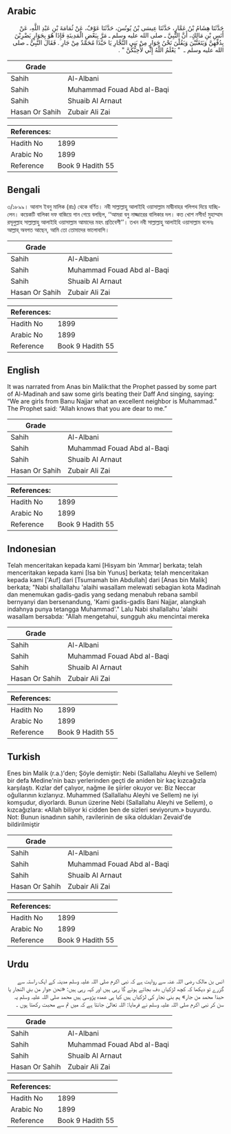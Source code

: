 ## Arabic


<div dir="rtl" lang="ar" style={{fontSize:'larger',backgroundColor:'#f8f9fa',padding:20}}>
حَدَّثَنَا هِشَامُ بْنُ عَمَّارٍ، حَدَّثَنَا عِيسَى بْنُ يُونُسَ، حَدَّثَنَا عَوْفٌ، عَنْ ثُمَامَةَ بْنِ عَبْدِ اللَّهِ، عَنْ أَنَسِ بْنِ مَالِكٍ، أَنَّ النَّبِيَّ ـ صلى الله عليه وسلم ـ مَرَّ بِبَعْضِ الْمَدِينَةِ فَإِذَا هُوَ بِجَوَارٍ يَضْرِبْنَ بِدُفِّهِنَّ وَيَتَغَنَّيْنَ وَيَقُلْنَ نَحْنُ جَوَارٍ مِنْ بَنِي النَّجَّارِ يَا حَبَّذَا مُحَمَّدٌ مِنْ جَارِ ‏.‏ فَقَالَ النَّبِيُّ ـ صلى الله عليه وسلم ـ ‏ "‏ يَعْلَمُ اللَّهُ إِنِّي لأُحِبُّكُنَّ ‏"‏ ‏.‏
</div>
<div style={{backgroundColor:'#f8f9fa',padding:20, marginBottom: 10}}><table> <thead> <tr> <th>Grade</th> <th></th> </tr> </thead> <tbody> <tr><td>Sahih</td><td>Al-Albani</td></tr><tr><td>Sahih</td><td>Muhammad Fouad Abd al-Baqi</td></tr><tr><td>Sahih</td><td>Shuaib Al Arnaut</td></tr><tr><td>Hasan Or Sahih</td><td>Zubair Ali Zai</td></tr></tbody></table><table> <thead> <tr> <th>References:</th> <th></th> </tr> </thead> <tbody><tr><td>Hadith No</td><td>1899</td></tr><tr><td>Arabic No</td><td>1899</td></tr><tr><td>Reference</td><td>Book 9 Hadith 55</td></tr></tbody></table></div>

## Bengali


<div dir="ltr" lang="bn" style={{fontSize:'larger',backgroundColor:'#f8f9fa',padding:20}}>
৩/১৮৯৯। আনাস ইবনু মালিক (রাঃ) থেকে বর্ণিত। নবী সাল্লাল্লাহু আলাইহি ওয়াসাল্লাম মাদ্বীনাহর গলিপথ দিয়ে যাচ্ছিলেন। কয়েকটি বালিকা দফ বাজিয়ে গান গেয়ে বলছিল, ‘‘আমরা বনু নাজ্জারের বালিকার দল। কত খোশ নসীব! মুহাম্মাদ রসূলুল্লাহ সাল্লাল্লাহু আলাইহি ওয়াসাল্লাম আমাদের মহৎ প্রতিবেশী’’। তখন নবী সাল্লাল্লাহু আলাইহি ওয়াসাল্লাম বলেনঃ আল্লাহ্ অবগত আছেন, আমি তো তোমাদের ভালোবাসি।
</div>
<div style={{backgroundColor:'#f8f9fa',padding:20, marginBottom: 10}}><table> <thead> <tr> <th>Grade</th> <th></th> </tr> </thead> <tbody> <tr><td>Sahih</td><td>Al-Albani</td></tr><tr><td>Sahih</td><td>Muhammad Fouad Abd al-Baqi</td></tr><tr><td>Sahih</td><td>Shuaib Al Arnaut</td></tr><tr><td>Hasan Or Sahih</td><td>Zubair Ali Zai</td></tr></tbody></table><table> <thead> <tr> <th>References:</th> <th></th> </tr> </thead> <tbody><tr><td>Hadith No</td><td>1899</td></tr><tr><td>Arabic No</td><td>1899</td></tr><tr><td>Reference</td><td>Book 9 Hadith 55</td></tr></tbody></table></div>

## English


<div dir="ltr" lang="en" style={{fontSize:'larger',backgroundColor:'#f8f9fa',padding:20}}>
It was narrated from Anas bin Malik:that the Prophet passed by some part of Al-Madinah and saw some girls beating their Daff And singing, saying: “We are girls from Banu Najjar what an excellent neighbor is Muhammad.” The Prophet said: “Allah knows that you are dear to me.”
</div>
<div style={{backgroundColor:'#f8f9fa',padding:20, marginBottom: 10}}><table> <thead> <tr> <th>Grade</th> <th></th> </tr> </thead> <tbody> <tr><td>Sahih</td><td>Al-Albani</td></tr><tr><td>Sahih</td><td>Muhammad Fouad Abd al-Baqi</td></tr><tr><td>Sahih</td><td>Shuaib Al Arnaut</td></tr><tr><td>Hasan Or Sahih</td><td>Zubair Ali Zai</td></tr></tbody></table><table> <thead> <tr> <th>References:</th> <th></th> </tr> </thead> <tbody><tr><td>Hadith No</td><td>1899</td></tr><tr><td>Arabic No</td><td>1899</td></tr><tr><td>Reference</td><td>Book 9 Hadith 55</td></tr></tbody></table></div>

## Indonesian


<div dir="ltr" lang="id" style={{fontSize:'larger',backgroundColor:'#f8f9fa',padding:20}}>
Telah menceritakan kepada kami [Hisyam bin 'Ammar] berkata; telah menceritakan kepada kami [Isa bin Yunus] berkata; telah menceritakan kepada kami ['Auf] dari [Tsumamah bin Abdullah] dari [Anas bin Malik] berkata; "Nabi shallallahu 'alaihi wasallam melewati sebagian kota Madinah dan menemukan gadis-gadis yang sedang menabuh rebana sambil bernyanyi dan bersenandung, 'Kami gadis-gadis Bani Najjar, alangkah indahnya punya tetangga Muhammad'." Lalu Nabi shallallahu 'alaihi wasallam bersabda: "Allah mengetahui, sungguh aku mencintai mereka
</div>
<div style={{backgroundColor:'#f8f9fa',padding:20, marginBottom: 10}}><table> <thead> <tr> <th>Grade</th> <th></th> </tr> </thead> <tbody> <tr><td>Sahih</td><td>Al-Albani</td></tr><tr><td>Sahih</td><td>Muhammad Fouad Abd al-Baqi</td></tr><tr><td>Sahih</td><td>Shuaib Al Arnaut</td></tr><tr><td>Hasan Or Sahih</td><td>Zubair Ali Zai</td></tr></tbody></table><table> <thead> <tr> <th>References:</th> <th></th> </tr> </thead> <tbody><tr><td>Hadith No</td><td>1899</td></tr><tr><td>Arabic No</td><td>1899</td></tr><tr><td>Reference</td><td>Book 9 Hadith 55</td></tr></tbody></table></div>

## Turkish


<div dir="ltr" lang="tr" style={{fontSize:'larger',backgroundColor:'#f8f9fa',padding:20}}>
Enes bin Malik (r.a.)'den; Şöyle demiştir: Nebi (Sallallahu Aleyhi ve Sellem) bir defa Medine'nin bazı yerlerinden geçti de aniden bir kaç kızcağızla karşılaştı. Kızlar def çalıyor, nağme ile şiirler okuyor ve: Biz Neccar oğullarının kızlarıyız. Muhammed (Sallallahu Aleyhi ve Sellem) ne iyi komşudur, diyorlardı. Bunun üzerine Nebi (Sallallahu Aleyhi ve Sellem), o kızcağızlara: «Allah biliyor ki cidden ben de sizleri seviyorum.» buyurdu. Not: Bunun isnadının sahih, ravilerinin de sika oldukları Zevaid'de bildirilmiştir
</div>
<div style={{backgroundColor:'#f8f9fa',padding:20, marginBottom: 10}}><table> <thead> <tr> <th>Grade</th> <th></th> </tr> </thead> <tbody> <tr><td>Sahih</td><td>Al-Albani</td></tr><tr><td>Sahih</td><td>Muhammad Fouad Abd al-Baqi</td></tr><tr><td>Sahih</td><td>Shuaib Al Arnaut</td></tr><tr><td>Hasan Or Sahih</td><td>Zubair Ali Zai</td></tr></tbody></table><table> <thead> <tr> <th>References:</th> <th></th> </tr> </thead> <tbody><tr><td>Hadith No</td><td>1899</td></tr><tr><td>Arabic No</td><td>1899</td></tr><tr><td>Reference</td><td>Book 9 Hadith 55</td></tr></tbody></table></div>

## Urdu


<div dir="rtl" lang="ur" style={{fontSize:'larger',backgroundColor:'#f8f9fa',padding:20}}>
انس بن مالک رضی اللہ عنہ سے روایت ہے کہ نبی اکرم صلی اللہ علیہ وسلم مدینہ کے ایک راستہ سے گزرے تو دیکھا کہ کچھ لڑکیاں دف بجاتے ہوئے گا رہی ہیں اور کہہ رہی ہیں: «نحن جوار من بني النجار يا حبذا محمد من جار» ہم بنی نجار کی لڑکیاں ہیں کیا ہی عمدہ پڑوسی ہیں محمد صلی اللہ علیہ وسلم یہ سن کر نبی اکرم صلی اللہ علیہ وسلم نے فرمایا: اللہ تعالیٰ جانتا ہے کہ میں تم سے محبت رکھتا ہوں ۔
</div>
<div style={{backgroundColor:'#f8f9fa',padding:20, marginBottom: 10}}><table> <thead> <tr> <th>Grade</th> <th></th> </tr> </thead> <tbody> <tr><td>Sahih</td><td>Al-Albani</td></tr><tr><td>Sahih</td><td>Muhammad Fouad Abd al-Baqi</td></tr><tr><td>Sahih</td><td>Shuaib Al Arnaut</td></tr><tr><td>Hasan Or Sahih</td><td>Zubair Ali Zai</td></tr></tbody></table><table> <thead> <tr> <th>References:</th> <th></th> </tr> </thead> <tbody><tr><td>Hadith No</td><td>1899</td></tr><tr><td>Arabic No</td><td>1899</td></tr><tr><td>Reference</td><td>Book 9 Hadith 55</td></tr></tbody></table></div>